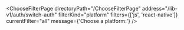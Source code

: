 

<ChooseFilterPage
  directoryPath="/ChooseFilterPage"
  address="/lib-v1/auth/switch-auth"
  filterKind="platform"
  filters={['js', 'react-native']}
  currentFilter="all"
  message={'Choose a platform:'}
/>
